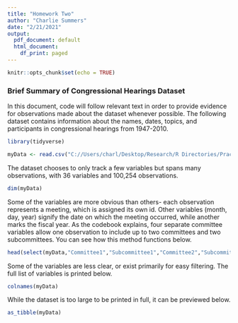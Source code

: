 ```yaml
---
title: "Homework Two"
author: "Charlie Summers"
date: "2/21/2021"
output:
  pdf_document: default
  html_document:
    df_print: paged
---
```


```r
knitr::opts_chunk$set(echo = TRUE)
```
### Brief Summary of Congressional Hearings Dataset
In this document, code will follow relevant text in order to provide evidence for observations made about the dataset whenever possible.
The following dataset contains information about the names, dates, topics, and participants in congressional hearings from 1947-2010.
```r
library(tidyverse)
```
```r
myData <- read.csv("C://Users/charl/Desktop/Research/R Directories/Practice Zone/congressional_hearings.csv - congressional_hearings.csv.csv")
```
The dataset chooses to only track a few variables but spans many observations, with 36 variables and 100,254 observations.
```r
dim(myData)
```
Some of the variables are more obvious than others- each observation represents a meeting, which is assigned its own id. Other variables (month, day, year) signify the date on which the meeting occurred, while another marks the fiscal year. As the codebook explains, four separate committee variables allow one observation to include up to two committees and two subcommittees. You can see how this method functions below.
``` r
head(select(myData,"Committee1","Subcommittee1","Committee2","Subcommittee2"))
```
Some of the variables are less clear, or exist primarily for easy filtering. The full list of variables is printed below.
```r
colnames(myData)
```
While the dataset is too large to be printed in full, it can be previewed below. 
```r
as_tibble(myData)
```